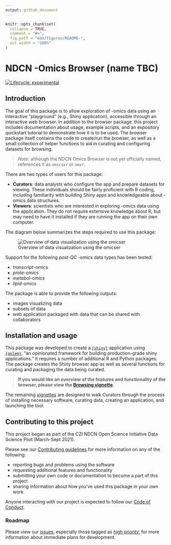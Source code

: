```yaml
---
output: github_document
---
```


<!-- README.md is generated from README.Rmd. Please edit that file -->

```r
knitr::opts_chunk$set(
  collapse = TRUE,
  comment = "#>",
  fig.path = "man/figures/README-",
  out.width = "100%"
)
```

# NDCN -Omics Browser (name TBC)

<!-- badges: start -->
[![Lifecycle: experimental](https://img.shields.io/badge/lifecycle-experimental-orange.svg)](https://lifecycle.r-lib.org/articles/stages.html#experimental)
<!-- badges: end -->


## Introduction

The goal of this package is to allow exploration of -omics data using
an interactive "playground" (e.g., Shiny application),
accessible through an interactive web browser.
In addition to the browser package, 
this project includes documentation about usage, 
example scripts, 
and an expository quickstart tutorial to demonstrate how it is to be used.
The browser package itself contains the code to create/run the browser,
as well as a small collection of helper functions to aid in curating and configuring datasets for browsing.

> *Note*:  although the NDCN Omics Browser is not yet officially named, references it as `omicser` or `omxr`.

There are two types of users for this package:

- **Curators**: data analysts who configure the app and prepare datasets for viewing. These individuals should be fairly proficient with R coding, including familiarity with building Shiny apps and knowledgeable about -omics data structures.
- **Viewers**: scientists who are interested in exploring -omics data using the application. They do not require extensive knowledge about R, but may need to have it installed if they are running the app on their own computer.

The diagram below summarizes the steps required to use this package:

![Overview of data visualization using the omicser](man/figures/README-omicser-overview.png)

Support for the following _post-QC_ -omics data types has been tested:

- _transcript_-omics
- _prote_-omics
- _metabol_-omics
- _lipid_-omics

The package is able to provide the following outputs:

- images visualizing data
- subsets of data
- web application packaged with data that can be shared with collaborators

## Installation and usage

This package was developed to create a [`{shiny}`](https://shiny.rstudio.com/) application using  
[`{golem}`](https://github.com/ThinkR-open/golem), "an opinionated framework for building production-grade shiny applications."
It requires a number of additional R and Python packages.  The package creates the Shiny browser app as well as several functions for curating and packaging the data being curated.

> **If you would like an overview of the features and functionality of the browser, please view the [Browsing vignette](https://ndcn.github.io/omicser/articles/browsing.html).**

The remaining [vignettes](https://ndcn.github.io/omicser/articles/00_quickstart.html) 
are designed to walk Curators through the process of installing necessary software, curating data, creating an application, and launching the tool.

## Contributing to this project

This project began as part of the CZI NDCN Open Science Initiative Data Science Pilot (March-Sept 2021).

Please see our [Contributing guidelines](CONTRIBUTING.md)
for more information on any of the following:

- reporting bugs and problems using the software
- requesting additional features and functionality
- submitting your own code or documentation to become a part of this project
- sharing information about how you've used this package in your own work

Anyone interacting with our project is expected to follow our [Code of Conduct](CODE_OF_CONDUCT.md).

### Roadmap

Please view our [issues](https://github.com/ndcn/omicser/issues),
especially those tagged as [high priority](https://github.com/ndcn/omicser/issues?q=is%3Aopen+is%3Aissue+label%3A%22high+priority%22),
for more information about immediate plans for development.
